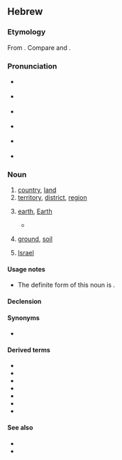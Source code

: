 {{also|אַרץ}}
==Hebrew==

===Etymology===
{{HE root|ארץ}}
From {{inh|he|sem-pro|*ʔarṣ́-}}. Compare {{cog|ar|أَرْض}} and {{cog|arc|אַרְעָא}}.

===Pronunciation===
* {{a|IL}} {{IPA|he|/ˈeʁet͡s/}}
* {{a|Ashkenazi Hebrew}} {{IPA|he|[ˈe.ɾet͡s]|[ˈe.ʁet͡s]}}
* {{a|Sephardi Hebrew}} {{IPA|he|/ˈeres/|[ˈeɾes]}}
* {{a|Yemenite Hebrew}} {{IPA|he|/ˈʔæræsˤ/}}
* {{a|Tiberian}} {{IPA|he|[ˈʔɛːrˤɛsˤ]}}
* {{a|Biblical Hebrew}} {{IPA|he|/ˈʔeresˤ/}}
{{rfap|he}}

===Noun===
{{he-noun|g=f|tr='éretz|wv=אֶרֶץ|pl=אֲרָצוֹת|cons=אֶרֶץ|plcons=אַרְצוֹת|pausal=אָרֶץ|pat=קֶטֶל}}

# [[country]], [[land]]
# [[territory]], [[district]], [[region]]
# {{senseid|he|Q2}}[[earth]], [[Earth]]
#* {{RQ:Tanach|1|1|1|t=JPS}}
#*: {{ux|he|בְּרֵאשִׁית בָּרָא אֱלֹהִים אֵת הַשָּׁמַיִם וְאֵת '''הָאָרֶץ'''׃|tr=b'reshít bará 'elohím 'ét hashamáyim v'ét '''ha'árets'''.|In the beginning God created the heaven and '''the earth'''.}}
# [[ground]], [[soil]]
# {{lb|he|definite|popular}} [[Israel]]

====Usage notes====
* The definite form of this noun is {{m|he|הָאָרֶץ|tr=ha'árets}}.

====Declension====
{{he-decl|אֶרֶץ|הָאָרֶץ|אַרְצוֹ|p|אֲרָצוֹת|אַרְצוֹת־}}

====Synonyms====
* {{l|he|אֲדָמָה|tr='adamá}}

====Derived terms====
* {{l|he|אַרְצִי|tr='artsí}}
* {{l|he|כַּדּוּר הָאָרֶץ|tr=kadúr ha'áretz}}
* {{l|he|חוּץ לָאָרֶץ|tr=khutz la'áretz}}
* {{l|he|אֶרֶץ יִשְׂרָאֵל|tr='érets yisra'él}}
* {{l|he|אַרְצוֹת הַבְּרִית|tr='ar'tsót hab'rít}}
* {{l|he|דֶּרֶךְ־אֶרֶץ|tr=dérekh-érets}}
* {{l|he|עַם הָאָרֶץ|tr='am ha'árets}}

====See also====
* {{l|he|מְדִינָה|tr=m'diná}}
* {{list:planets of the Solar System/he}}

{{topics|he|Planets of the Solar System|Geography}}